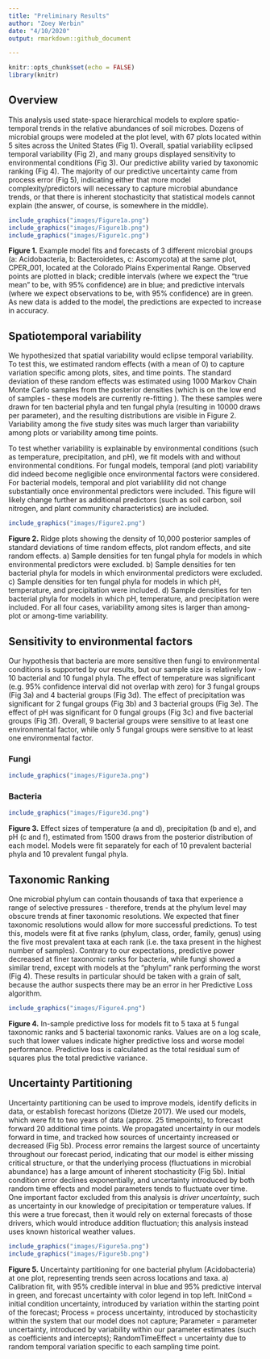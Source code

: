 ```yaml
---
title: "Preliminary Results"
author: "Zoey Werbin"
date: "4/10/2020"
output: rmarkdown::github_document

---
```


```r
knitr::opts_chunk$set(echo = FALSE)
library(knitr)
```

## Overview

This analysis used state-space hierarchical models to explore spatio-temporal trends in the relative abundances of soil microbes. Dozens of microbial groups were modeled at the plot level, with 67 plots located within 5 sites across the United States (Fig 1). Overall, spatial variability eclipsed temporal variability (Fig 2), and many groups displayed sensitivity to environmental conditions (Fig 3). Our predictive ability varied by taxonomic ranking (Fig 4). The majority of our predictive uncertainty came from process error (Fig 5), indicating either that more model complexity/predictors will necessary to capture microbial abundance trends, or that there is inherent stochasticity that statistical models cannot explain (the answer, of course, is somewhere in the middle).

```r
include_graphics("images/Figure1a.png")
include_graphics("images/Figure1b.png")
include_graphics("images/Figure1c.png")
```

**Figure 1.** Example model fits and forecasts of 3 different microbial groups (a: Acidobacteria, b: Bacteroidetes, c: Ascomycota) at the same plot, CPER_001, located at the Colorado Plains Experimental Range. Observed points are plotted in black; credible intervals (where we expect the "true mean" to be, with 95% confidence) are in blue; and predictive intervals (where we expect observations to be, with 95% confidence) are in green. As new data is added to the model, the predictions are expected to increase in accuracy.

## Spatiotemporal variability

We hypothesized that spatial variability would eclipse temporal variability. To test this, we estimated random effects (with a mean of 0) to capture variation specific among plots, sites, and time points. The standard deviation of these random effects was estimated using 1000 Markov Chain Monte Carlo samples from the posterior densities (which is on the low end of samples - these models are currently re-fitting ). The these samples were drawn for ten bacterial phyla and ten fungal phyla (resulting in 10000 draws per parameter), and the resulting distributions are visible in Figure 2. Variability among the five study sites was much larger than variability among plots or variability among time points. 

To test whether variability is explainable by environmental conditions (such as temperature, precipitation, and pH), we fit models with and without environmental conditions. For fungal models, temporal (and plot) variability did indeed become negligible once environmental factors were considered. For bacterial models, temporal and plot variablility did not change substantially once environmental predictors were included. This figure will likely change further as additional predictors (such as soil carbon, soil nitrogen, and plant community characteristics) are included.


```r
include_graphics("images/Figure2.png")
```

**Figure 2.** Ridge plots showing the density of 10,000 posterior samples of standard deviations of time random effects, plot random effects, and site random effects. a) Sample densities for ten fungal phyla for models in which environmental predictors were excluded. b) Sample densities for ten bacterial phyla for models in which environmental predictors were excluded. c) Sample densities for ten fungal phyla for models in which pH, temperature, and precipitation were included. d) Sample densities for ten bacterial phyla for models in which pH, temperature, and precipitation were included. For all four cases, variability among sites is larger than among-plot or among-time variability.

## Sensitivity to environmental factors

Our hypothesis that bacteria are more sensitive then fungi to environmental conditions is supported by our results, but our sample size is relatively low - 10 bacterial and 10 fungal phyla. The effect of temperature was significant (e.g. 95% confidence interval did not overlap with zero) for 3 fungal groups (Fig 3a) and 4 bacterial groups (Fig 3d). The effect of precipitation was significant for 2 fungal groups (Fig 3b) and 3 bacterial groups (Fig 3e). The effect of pH was significant for 0 fungal groups (Fig 3c) and five bacterial groups (Fig 3f). Overall, 9 bacterial groups were sensitive to at least one environmental factor, while only 5 fungal groups were sensitive to at least one environmental factor. 

### Fungi
```r
include_graphics("images/Figure3a.png")
```

### Bacteria
```r
include_graphics("images/Figure3d.png")
```

**Figure 3.** Effect sizes of temperature (a and d), precipitation (b and e), and pH (c and f), estimated from 1500 draws from the posterior distribution of each model. Models were fit separately for each of 10 prevalent bacterial phyla and 10 prevalent fungal phyla.


## Taxonomic Ranking

One microbial phylum can contain thousands of taxa that experience a range of selective pressures - therefore, trends at the phylum level may obscure trends at finer taxonomic resolutions. We expected that finer taxonomic resolutions would allow for more successful predictions. To test this, models were fit at five ranks (phylum, class, order, family, genus) using the five most prevalent taxa at each rank (i.e. the taxa present in the highest number of samples). Contrary to our expectations, predictive power decreased at finer taxonomic ranks for bacteria, while fungi showed a similar trend, except with models at the "phylum" rank performing the worst (Fig 4). These results in particular should be taken with a grain of salt, because the author suspects there may be an error in her Predictive Loss algorithm.

```r
include_graphics("images/Figure4.png")
```
**Figure 4.** In-sample predictive loss for models fit to 5 taxa at 5 fungal taxonomic ranks and 5 bacterial taxonomic ranks. Values are on a log scale, such that lower values indicate higher predictive loss and worse model performance. Predictive loss is calculated as the total residual sum of squares plus the total predictive variance.

## Uncertainty Partitioning

Uncertainty partitioning can be used to improve models, identify deficits in data, or establish forecast horizons (Dietze 2017). We used our models, which were fit to two years of data (approx. 25 timepoints), to forecast forward 20 additional time points. We propagated uncertainty in our models forward in time, and tracked how sources of uncertainty increased or decreased (Fig 5b). Process error remains the largest source of uncertainty throughout our forecast period, indicating that our model is either missing critical structure, or that the underlying process (fluctuations in microbial abundance) has a large amount of inherent stochasticity (Fig 5b). Initial condition error declines exponentially, and uncertainty introduced by both random time effects and model parameters tends to fluctuate over time. One important factor excluded from this analysis is *driver uncertainty*, such as uncertainty in our knowledge of precipitation or temperature values. If this were a true forecast, then it would rely on external forecasts of those drivers, which would introduce addition fluctuation; this analysis instead uses known historical weather values.

```r
include_graphics("images/Figure5a.png")
include_graphics("images/Figure5b.png")
```

**Figure 5.** Uncertainty partitioning for one bacterial phylum (Acidobacteria) at one plot, representing trends seen across locations and taxa. a) Calibration fit, with 95% credible interval in blue and 95% predictive interval in green, and forecast uncertainty with color legend in top left. InitCond = initial condition uncertainty, introduced by variation within the starting point of the forecast; Process = process uncertainty, introduced by stochasticity within the system that our model does not capture; Parameter = parameter uncertainty, introduced by variability within our parameter estimates (such as coefficients and intercepts); RandomTimeEffect = uncertainty due to random temporal variation specific to each sampling time point. 


